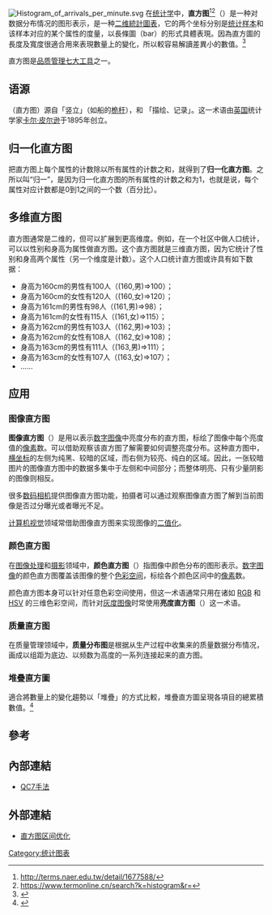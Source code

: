 {{NoteTA
|G1=Math
}}

[[File:Histogram_of_arrivals_per_minute.svg|thumb]]
在[[统计学|统计学]]中，'''直方图'''<ref>http://terms.naer.edu.tw/detail/1677588/</ref><ref>https://www.termonline.cn/search?k=histogram&r=</ref>（{{lang-en|Histogram}}）是一种对数据分布情况的图形表示，是一种[[二维|二维]][[統計圖表|統計圖表]]，它的两个坐标分别是[[统计样本|统计样本]]和该样本对应的某个属性的度量，以長條圖（bar）的形式具體表現。因為直方圖的長度及寬度很適合用來表現數量上的變化，所以較容易解讀差異小的數值。<ref>{{Cite web|title=全面透析企業資料視覺化工具的袐密 EP3.拆解圖形與資料的『比較』關係（上）|url=http://www.lcnet.com.tw/Q&A/20190917.html#link1|accessdate=2019-12-16|author=|date=2019-09-17|format=|work=www.lcnet.com.tw|publisher=Smart eVision Inc.|language=zh}}</ref>

直方图是[[品管七大手法|品质管理七大工具]]之一。

== 语源 ==
{{lang-en|Histogram}}（直方图）源自{{lang-gr|histos}}「竖立」（如船的[[桅杆|桅杆]]），和{{lang-gr|gramma}} 「描绘、记录」。这一术语由[[英国|英国]]统计学家[[卡尔·皮尔逊|卡尔·皮尔逊]]于1895年创立。

== 归一化直方图 ==
把直方图上每个属性的计数除以所有属性的计数之和，就得到了'''归一化直方图'''。之所以叫“归一”，是因为归一化直方图的所有属性的计数之和为1，也就是说，每个属性对应计数都是0到1之间的一个数（百分比）。

== 多维直方图 ==
直方图通常是二维的，但可以扩展到更高维度。例如，在一个社区中做人口统计，可以以性别和身高为属性做直方图。这个直方图就是三维直方图，因为它统计了性别和身高两个属性（另一个维度是计数）。这个人口统计直方图或许具有如下数据：

* 身高为160cm的男性有100人（(160,男)=>100）；
* 身高为160cm的女性有120人（(160,女)=>120）；
* 身高为161cm的男性有98人（(161,男)=>98）；
* 身高为161cm的女性有115人（(161,女)=>115）；
* 身高为162cm的男性有103人（(162,男)=>103）；
* 身高为162cm的女性有108人（(162,女)=>108）；
* 身高为163cm的男性有111人（(163,男)=>111）；
* 身高为163cm的女性有107人（(163,女)=>107）；
* ……

== 应用 ==

=== 图像直方图 ===
{{multiple image
 | align     = right
 | direction = vertical
 | width     =
 | image1    = SunLou2.jpg
 | width1    = 250
 | alt1      =
 | caption1  = 向日葵
 | image2    =SunHistacp.jpg
 | width2    = 250
 | alt2      =
 | caption2  = 向日葵图片的图像直方图
}}
'''图像直方图'''（{{lang-en|Image Histogram}}）是用以表示[[数字图像|数字图像]]中亮度分布的直方图，标绘了图像中每个亮度值的[[像素|像素]]数。可以借助观察该直方图了解需要如何调整亮度分布。这种直方图中，[[笛卡尔坐标系|横坐标]]的左侧为纯黑、较暗的区域，而右侧为较亮、纯白的区域。因此，一张较暗图片的图像直方图中的数据多集中于左侧和中间部分；而整体明亮、只有少量阴影的图像则相反。

很多[[数码相机|数码相机]]提供图像直方图功能，拍摄者可以通过观察图像直方图了解到当前图像是否过分曝光或者曝光不足。

[[计算机视觉|计算机视觉]]领域常借助图像直方图来实现图像的[[二值化|二值化]]。

=== 颜色直方图 ===
在[[图像处理|图像处理]]和[[摄影|摄影]]领域中，'''颜色直方图'''（{{lang-en|Color Histogram}}）指图像中颜色分布的图形表示。[[数字图像|数字图像]]的颜色直方图覆盖该图像的整个[[色彩空间|色彩空间]]，标绘各个颜色区间中的[[像素|像素]]数。

颜色直方图本身可以针对任意色彩空间使用，但这一术语通常只用在诸如 [[RGB|RGB]] 和 [[HSL和HSV色彩空间|HSV]] 的三维色彩空间，而针对[[灰度图像|灰度图像]]时常使用'''亮度直方图'''（{{lang-en|Intensity Histogram}}）这一术语。

=== 质量直方图 ===
在质量管理领域中，'''质量分布图'''是根据从生产过程中收集来的质量数据分布情况，画成以组距为底边、以频数为高度的一系列连接起来的直方图。

=== 堆疊直方圖 ===
適合將數量上的變化趨勢以「堆疊」的方式比較，堆疊直方圖呈現各項目的總累積數值。<ref>{{Cite web|title=全面透析企業資料視覺化工具的袐密 EP3.拆解圖形與資料的『比較』關係（上）|url=http://www.lcnet.com.tw/Q&A/20190917.html#link2|accessdate=2019-12-16|author=|date=2019-09-17|format=|work=www.lcnet.com.tw|publisher=Smart eVision|language=zh}}</ref>

== 參考 ==
<references/>


==內部連結==
*[[QC7手法|QC7手法]]


== 外部連結 ==
* {{en}} [http://2000.jukuin.keio.ac.jp/shimazaki/res/histogram.html 直方图区间优化] {{Webarchive|url=https://archive.is/20120707033939/http://2000.jukuin.keio.ac.jp/shimazaki/res/histogram.html |date=2012-07-07 }}

{{品质管理工具}}
{{统计学}}

[[Category:统计图表|Category:统计图表]]